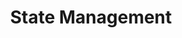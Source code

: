 ---
title: State Management
description: "Learn how to manage state in Flitter."

nav_group: "Concepts"
nav_group_order: 2
nav_order: 2
nav_title: "State Management"
---